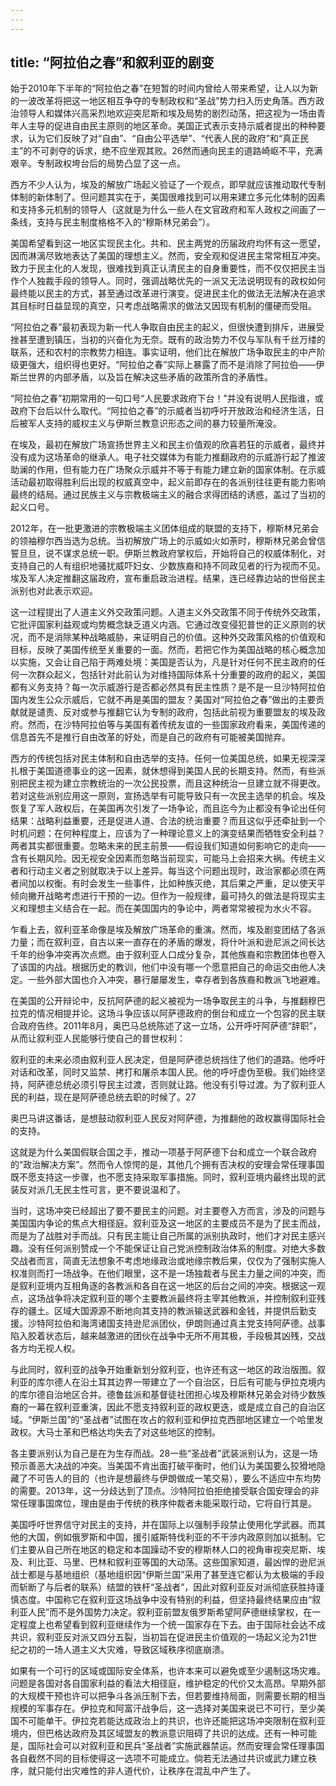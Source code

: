 ```yaml
---
---
---
```

title: “阿拉伯之春”和叙利亚的剧变
---



始于2010年下半年的“阿拉伯之春”在短暂的时间内曾给人带来希望，让人以为新的一波改革将把这一地区相互争夺的专制政权和“圣战”势力扫入历史角落。西方政治领导人和媒体兴高采烈地欢迎突尼斯和埃及局势的剧烈动荡，把这视为一场由青年人主导的促进自由民主原则的地区革命。美国正式表示支持示威者提出的种种要求，认为它们反映了对“自由”、“自由公平选举”、“代表人民的政府”和“真正民主”的不可剥夺的诉求，绝不应坐观其败。26然而通向民主的道路崎岖不平，充满艰辛。专制政权垮台后的局势凸显了这一点。

西方不少人认为，埃及的解放广场起义验证了一个观点，即早就应该推动取代专制体制的新体制了。但问题其实在于，美国很难找到可以用来建立多元化体制的因素和支持多元机制的领导人（这就是为什么一些人在文官政府和军人政权之间画了一条线，支持与民主制度格格不入的“穆斯林兄弟会”）。

美国希望看到这一地区实现民主化。共和、民主两党的历届政府均怀有这一愿望，因而淋漓尽致地表达了美国的理想主义。然而，安全观和促进民主常常相互冲突。致力于民主化的人发现，很难找到真正认清民主的自身重要性，而不仅仅把民主当作个人独裁手段的领导人。同时，强调战略优先的一派又无法说明现有的政权如何最终能以民主的方式，甚至通过改革进行演变。促进民主化的做法无法解决在追求其目标时日益显现的真空，只考虑战略需求的做法又因现有机制的僵硬而受阻。

“阿拉伯之春”最初表现为新一代人争取自由民主的起义，但很快遭到排斥，进展受挫甚至遭到镇压，当初的兴奋化为无奈。既有的政治势力不仅与军队有千丝万缕的联系，还和农村的宗教势力相连。事实证明，他们比在解放广场争取民主的中产阶级更强大，组织得也更好。“阿拉伯之春”实际上暴露了而不是消除了阿拉伯——伊斯兰世界的内部矛盾，以及旨在解决这些矛盾的政策所含的矛盾性。

“阿拉伯之春”初期常用的一句口号“人民要求政府下台！”并没有说明人民指谁，或政府下台后以什么取代。“阿拉伯之春”的示威者当初呼吁开放政治和经济生活，日后被军人支持的威权主义与伊斯兰教意识形态之间的暴力较量所淹没。

在埃及，最初在解放广场宣扬世界主义和民主价值观的欣喜若狂的示威者，最终并没有成为这场革命的继承人。电子社交媒体为有能力推翻政府的示威游行起了推波助澜的作用，但有能力在广场聚众示威并不等于有能力建立新的国家体制。在示威活动最初取得胜利后出现的权威真空中，起义前即存在的各派别往往更有能力影响最终的结局。通过民族主义与宗教极端主义的融合求得团结的诱惑，盖过了当初的起义口号。

2012年，在一批更激进的宗教极端主义团体组成的联盟的支持下，穆斯林兄弟会的领袖穆尔西当选为总统。当初解放广场上的示威如火如荼时，穆斯林兄弟会曾信誓旦旦，说不谋求总统一职。伊斯兰教政府掌权后，开始将自己的权威体制化，对支持自己的人有组织地骚扰威吓妇女、少数族裔和持不同政见者的行为视而不见。埃及军人决定推翻这届政府，宣布重启政治进程。结果，连已经靠边站的世俗民主派别也对此表示欢迎。

这一过程提出了人道主义外交政策问题。人道主义外交政策不同于传统外交政策，它批评国家利益观或均势概念缺乏道义内涵。它通过改变侵犯普世的正义原则的状况，而不是消除某种战略威胁，来证明自己的价值。这种外交政策风格的价值观和目标，反映了美国传统至关重要的一面。然而，若把它作为美国战略的核心概念加以实施，又会让自己陷于两难处境：美国是否认为，凡是针对任何不民主政府的任何一次群众起义，包括针对此前认为对维持国际体系十分重要的政府的起义，美国都有义务支持？每一次示威游行是否都必然具有民主性质？是不是一旦沙特阿拉伯国内发生公众示威后，它就不再是美国的盟友？美国对“阿拉伯之春”做出的主要贡献就是谴责、反对或参与推翻它认为专制的政府，包括此前视为重要盟友的埃及政府。然而，在沙特阿拉伯等与美国有着传统友谊的一些国家政府看来，美国传递的信息首先不是推行自由改革的好处，而是自己的政府有可能被美国抛弃。

西方的传统包括对民主体制和自由选举的支持。任何一位美国总统，如果无视深深扎根于美国道德事业的这一因素，就休想得到美国人民的长期支持。然而，有些派别把民主视为建立宗教统治的一次公民投票，而且这种统治一旦建立就不得更改。若对这些派别应用这一原则，宣扬选举有可能导致只有一次民主选举的机会。埃及恢复了军人政权后，在美国再次引发了一场争论，而且迄今为止都没有争论出任何结果：战略利益重要，还是促进人道、合法的统治重要？而且这似乎还牵扯到一个时机问题：在何种程度上，应该为了一种理论意义上的演变结果而牺牲安全利益？两者其实都很重要。忽略未来的民主前景——假设我们知道如何影响它的走向——含有长期风险。因无视安全因素而忽略当前现实，可能马上会招来大祸。传统主义者和行动主义者之别就取决于以上差异。每当这个问题出现时，政治家都必须在两者间加以权衡。有时会发生一些事件，比如种族灭绝，其后果之严重，足以使天平倾向撇开战略考虑进行干预的一边。但作为一般规律，最可持久的做法是将现实主义和理想主义结合在一起。而在美国国内的争论中，两者常常被视为水火不容。

乍看上去，叙利亚革命像是埃及解放广场革命的重演。然而，埃及剧变团结了各派力量；而在叙利亚，自古以来一直存在的矛盾的爆发，将什叶派和逊尼派之间长达千年的纷争冲突再次点燃。由于叙利亚人口成分复杂，其他族裔和宗教团体也卷入了该国的内战。根据历史的教训，他们中没有哪一个愿意把自己的命运交由他人决定。一些外部大国也介入冲突，暴行屡屡发生，幸存者到各族裔和教派飞地避难。

在美国的公开辩论中，反抗阿萨德的起义被视为一场争取民主的斗争，与推翻穆巴拉克的情况相提并论。这场斗争应该以阿萨德政府的倒台和成立一个包容的民主联合政府告终。2011年8月，奥巴马总统陈述了这一立场，公开呼吁阿萨德“辞职”，从而让叙利亚人民能够行使自己的普世权利：

叙利亚的未来必须由叙利亚人民决定，但是阿萨德总统挡住了他们的道路。他呼吁对话和改革，同时又监禁、拷打和屠杀本国人民。他的呼吁虚伪至极。我们始终坚持，阿萨德总统必须引导民主过渡，否则就让路。他没有引导过渡。为了叙利亚人民的利益，现在是阿萨德总统去职的时候了。27

奥巴马讲这番话，是想鼓动叙利亚人民反对阿萨德，为推翻他的政权赢得国际社会的支持。

这就是为什么美国假联合国之手，推动一项基于阿萨德下台和成立一个联合政府的“政治解决方案”。然而令人惊愕的是，其他几个拥有否决权的安理会常任理事国既不愿支持这一步骤，也不愿支持采取军事措施。同时，叙利亚境内最终出现的武装反对派几无民主性可言，更不要说温和了。

当时，这场冲突已经超出了要不要民主的问题。对主要卷入方而言，涉及的问题与美国国内争论的焦点大相径庭。叙利亚及这一地区的主要成员不是为了民主而战，而是为了战胜对手而战。只有民主能让自己所属的派别执政时，他们才对民主感兴趣。没有任何派别赞成一个不能保证让自己党派控制政治体系的制度。对绝大多数交战者而言，简直无法想象不考虑地缘政治或地缘宗教后果，仅仅为了强制实施人权准则而打一场战争。在他们眼里，这不是一场独裁者与民主力量之间的冲突，而是叙利亚境内互相角逐的各教派和各自在这一地区的后台之间的冲突。根据这一观点，这场战争将决定叙利亚的哪个主要教派最终将主宰其他教派，并控制叙利亚残存的疆土。区域大国源源不断地向其支持的教派输送武器和金钱，并提供后勤支援。沙特阿拉伯和海湾诸国支持逊尼派团伙，伊朗则通过真主党支持阿萨德。战事陷入胶着状态后，越来越激进的团伙在战争中无所不用其极，手段极其凶残，交战各方均无视人权。

与此同时，叙利亚的战争开始重新划分叙利亚，也许还有这一地区的政治版图。叙利亚的库尔德人在沿土耳其边界一带建立了一个自治区，日后有可能与伊拉克境内的库尔德自治地区合并。德鲁兹派和基督徒社团担心埃及穆斯林兄弟会对待少数族裔的一幕在叙利亚重演，因此不愿支持叙利亚的政权更迭，或是成立自己的自治区域。“伊斯兰国”的“圣战者”试图在攻占的叙利亚和伊拉克西部地区建立一个哈里发政权。大马士革和巴格达均失去了对这些地区的控制。

各主要派别认为自己是在为生存而战。28一些“圣战者”武装派别认为，这是一场预示善恶大决战的冲突。当美国不肯出面打破平衡时，他们认为美国要么狡猾地隐藏了不可告人的目的（也许是想最终与伊朗做成一笔交易），要么不适应中东均势的需要。2013年，这一分歧达到了顶点。沙特阿拉伯拒绝接受联合国安理会的非常任理事国席位，理由是由于传统的秩序仲裁者未能采取行动，它将自行其是。

美国呼吁世界信守对民主的支持，并在国际上以强制手段禁止使用化学武器。而其他的大国，例如俄罗斯和中国，援引威斯特伐利亚的不干涉内政原则加以抵制。它们主要从自己所在地区的稳定和本国躁动不安的穆斯林人口的视角审视突尼斯、埃及、利比亚、马里、巴林和叙利亚等国的大动荡。这些国家知道，最凶悍的逊尼派战士都是与基地组织（基地组织因“伊斯兰国”采用了甚至连它都认为太极端的手段而斩断了与后者的联系）结盟的铁杆“圣战者”，因此对叙利亚反对派彻底获胜持谨慎态度。中国称它在叙利亚这场战争中没有特别的利益，但坚持最终结果应由“叙利亚人民”而不是外国势力决定。叙利亚前盟友俄罗斯希望阿萨德继续掌权，在一定程度上也希望看到叙利亚继续作为一个统一国家存在下去。由于国际社会达不成共识，叙利亚反对派又四分五裂，当初旨在促进民主价值观的一场起义沦为21世纪之初的一场人道主义大灾难，导致区域秩序彻底崩溃。

如果有一个可行的区域或国际安全体系，也许本来可以避免或至少遏制这场灾难。问题是各国对各自国家利益的看法大相径庭，维护稳定的代价又太高昂。早期外部的大规模干预也许可以把争斗各派压制下去，但若要维持局面，则需要长期的相当规模的军事存在。伊拉克和阿富汗战争后，这一选择对美国来说已不可行，至少美国不可能单干。伊拉克若能达成政治上的共识，也许还能把这场冲突限制在叙利亚境内，但巴格达政府及其区域盟友的教派意识阻碍了共识的达成。还有一种可能是，国际社会可以对叙利亚和民兵“圣战者”实施武器禁运。然而安理会常任理事国各自截然不同的目标使得这一选项不可能成立。倘若无法通过共识或武力建立秩序，就只能付出灾难性的非人道代价，让秩序在混乱中产生了。
